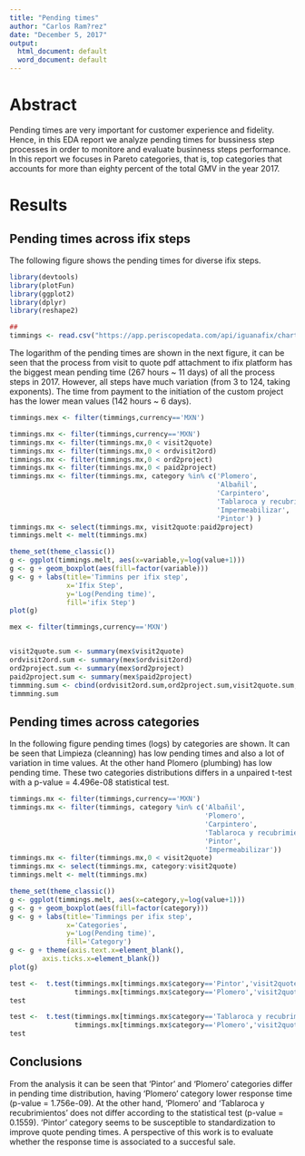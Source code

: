 ```yaml
---
title: "Pending times"
author: "Carlos Ram?rez"
date: "December 5, 2017"
output:
  html_document: default
  word_document: default
---
```


# Abstract

Pending times are very important for customer experience and fidelity. Hence, in this EDA report we analyze
pending times for bussiness step processes in order to monitore and evaluate businness steps
performance. In this report we focuses in Pareto categories, that is, top categories that accounts for more than eighty percent of the total GMV in the year 2017.


# Results

## Pending times across ifix steps

The following figure shows the pending times for diverse ifix steps.

``` r

library(devtools)
library(plotFun)
library(ggplot2)
library(dplyr)
library(reshape2)

## 
timmings <- read.csv("https://app.periscopedata.com/api/iguanafix/chart/csv/00eb5d3c-6c3d-1433-8397-c5e5c4343828")

``` 


 The logarithm of the pending times are shown in the next figure, it can be seen that the process from visit to quote pdf attachment to ifix platform has the biggest mean pending time (267 hours ~ 11 days) of all the process steps in 2017. However, all steps have much variation 
(from 3 to 124, taking exponents). The time from payment to the initiation of the custom project has the lower mean values (142 hours ~ 6 days). 

```r

timmings.mex <- filter(timmings,currency=='MXN')

timmings.mx <- filter(timmings,currency=='MXN')
timmings.mx <- filter(timmings.mx,0 < visit2quote)
timmings.mx <- filter(timmings.mx,0 < ordvisit2ord)
timmings.mx <- filter(timmings.mx,0 < ord2project)
timmings.mx <- filter(timmings.mx,0 < paid2project)
timmings.mx <- filter(timmings.mx, category %in% c('Plomero',
                                                   'Albañil',
                                                   'Carpintero',
                                                   'Tablaroca y recubrimientos',
                                                   'Impermeabilizar',
                                                   'Pintor') )
timmings.mx <- select(timmings.mx, visit2quote:paid2project)
timmings.melt <- melt(timmings.mx)

theme_set(theme_classic())
g <- ggplot(timmings.melt, aes(x=variable,y=log(value+1))) 
g <- g + geom_boxplot(aes(fill=factor(variable)))
g <- g + labs(title='Timmins per ifix step',
              x='Ifix Step',
              y='Log(Pending time)',
              fill='ifix Step')
plot(g)

mex <- filter(timmings,currency=='MXN')


visit2quote.sum <- summary(mex$visit2quote)
ordvisit2ord.sum <- summary(mex$ordvisit2ord)
ord2project.sum <- summary(mex$ord2project)
paid2project.sum <- summary(mex$paid2project)
timmming.sum <- cbind(ordvisit2ord.sum,ord2project.sum,visit2quote.sum,paid2project.sum)
timmming.sum
```

## Pending times across categories

In the following figure pending times (logs) by categories are shown. It can be seen that Limpieza (cleanning)
has low pending times and also a lot of variation in time values. At the other hand Plomero (plumbing) has low pending time. These two categories distributions differs in a unpaired t-test with a p-value = 4.496e-08 statistical test. 

```r
timmings.mx <- filter(timmings,currency=='MXN')
timmings.mx <- filter(timmings, category %in% c('Albañil',
                                                'Plomero',
                                                'Carpintero',
                                                'Tablaroca y recubrimientos',
                                                'Pintor',
                                                'Impermeabilizar'))
timmings.mx <- filter(timmings.mx,0 < visit2quote)
timmings.mx <- select(timmings.mx, category:visit2quote)
timmings.melt <- melt(timmings.mx)

theme_set(theme_classic())
g <- ggplot(timmings.melt, aes(x=category,y=log(value+1))) 
g <- g + geom_boxplot(aes(fill=factor(category)))
g <- g + labs(title='Timmings per ifix step',
              x='Categories',
              y='Log(Pending time)',
              fill='Category')
g <- g + theme(axis.text.x=element_blank(),
        axis.ticks.x=element_blank())
plot(g)


```


``` r
test <-  t.test(timmings.mx[timmings.mx$category=='Pintor','visit2quote'],
                timmings.mx[timmings.mx$category=='Plomero','visit2quote'])
test
```


``` r
test <-  t.test(timmings.mx[timmings.mx$category=='Tablaroca y recubrimientos','visit2quote'],
                timmings.mx[timmings.mx$category=='Plomero','visit2quote'])
test
```

## Conclusions

From the analysis it can be seen that 'Pintor' and 'Plomero' categories differ in pending time distribution, having 'Plomero' category lower response time (p-value = 1.756e-09). At the other hand, 'Plomero' and 'Tablaroca y recubrimientos' does not differ according to the statistical test (p-value = 0.1559). 'Pintor' category seems to be susceptible to standardization to improve quote pending times. A perspective of this work is to evaluate whether the response time is associated to a succesful sale.
